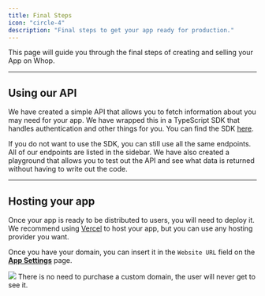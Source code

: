 ```yaml
---
title: Final Steps
icon: "circle-4"
description: "Final steps to get your app ready for production."
---
```


This page will guide you through the final steps of creating and selling your App on Whop.

---

## Using our API

We have created a simple API that allows you to fetch information about you may need for your app. We have wrapped this in a TypeScript SDK that handles authentication and other things for you. You can find the SDK [here](/sdk).

If you do not want to use the SDK, you can still use all the same endpoints. All of our endpoints are listed in the sidebar. We have also created a playground that allows you to test out the API and see what data is returned without having to write out the code.

---

## Hosting your app

Once your app is ready to be distributed to users, you will need to deploy it. We recommend using [Vercel](https://vercel.com) to host your app, but you can use any hosting provider you want.

Once you have your domain, you can insert it in the `Website URL` field on the [**App Settings**](https://dash.whop.com/settings/developer) page.

<Frame>
  <img src="https://imgur.com/MRFJYg2.png" />
</Frame>

<Tip>
  There is no need to purchase a custom domain, the user will never get to see
  it.
</Tip>
